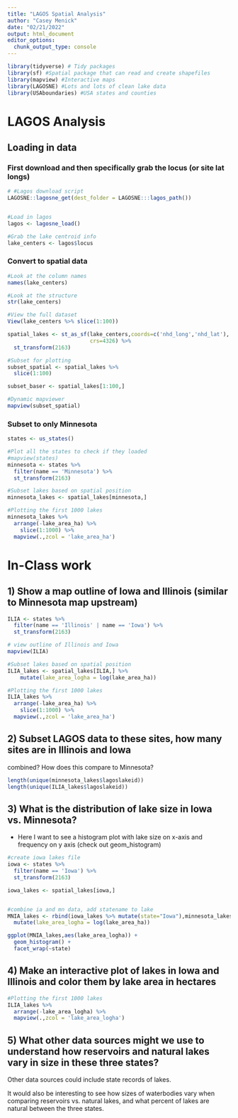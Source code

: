```yaml
---
title: "LAGOS Spatial Analysis"
author: "Casey Menick"
date: "02/21/2022"
output: html_document
editor_options: 
  chunk_output_type: console
---
```




```r
library(tidyverse) # Tidy packages
library(sf) #Spatial package that can read and create shapefiles 
library(mapview) #Interactive maps
library(LAGOSNE) #Lots and lots of clean lake data
library(USAboundaries) #USA states and counties
```


# LAGOS Analysis


## Loading in data


### First download and then specifically grab the locus (or site lat longs)

```r
# #Lagos download script
LAGOSNE::lagosne_get(dest_folder = LAGOSNE:::lagos_path())


#Load in lagos
lagos <- lagosne_load()

#Grab the lake centroid info
lake_centers <- lagos$locus
```



### Convert to spatial data
```r
#Look at the column names
names(lake_centers)

#Look at the structure
str(lake_centers)

#View the full dataset
View(lake_centers %>% slice(1:100))

spatial_lakes <- st_as_sf(lake_centers,coords=c('nhd_long','nhd_lat'),
                          crs=4326) %>%
  st_transform(2163)

#Subset for plotting
subset_spatial <- spatial_lakes %>%
  slice(1:100) 

subset_baser <- spatial_lakes[1:100,]

#Dynamic mapviewer
mapview(subset_spatial)

```


### Subset to only Minnesota

```r
states <- us_states()

#Plot all the states to check if they loaded
#mapview(states)
minnesota <- states %>%
  filter(name == 'Minnesota') %>%
  st_transform(2163)

#Subset lakes based on spatial position
minnesota_lakes <- spatial_lakes[minnesota,]

#Plotting the first 1000 lakes
minnesota_lakes %>%
  arrange(-lake_area_ha) %>%
    slice(1:1000) %>%
  mapview(.,zcol = 'lake_area_ha')
```



# In-Class work


## 1) Show a map outline of Iowa and Illinois (similar to Minnesota map upstream)

```r

ILIA <- states %>%
  filter(name == 'Illinois' | name == 'Iowa') %>%
  st_transform(2163)

# view outline of Illinois and Iowa
mapview(ILIA)

#Subset lakes based on spatial position
ILIA_lakes <- spatial_lakes[ILIA,] %>% 
    mutate(lake_area_logha = log(lake_area_ha))

#Plotting the first 1000 lakes
ILIA_lakes %>%
  arrange(-lake_area_ha) %>%
    slice(1:1000) %>%
  mapview(.,zcol = 'lake_area_ha')

```



## 2) Subset LAGOS data to these sites, how many sites are in Illinois and Iowa
combined? How does this compare to Minnesota?

```r

length(unique(minnesota_lakes$lagoslakeid))
length(unique(ILIA_lakes$lagoslakeid))
```


## 3) What is the distribution of lake size in Iowa vs. Minnesota?

- Here I want to see a histogram plot with lake size on x-axis and frequency on 
y axis (check out geom_histogram)

```r
#create iowa lakes file
iowa <- states %>%
  filter(name == 'Iowa') %>%
  st_transform(2163)

iowa_lakes <- spatial_lakes[iowa,]


#combine ia and mn data, add statename to lake
MNIA_lakes <- rbind(iowa_lakes %>% mutate(state="Iowa"),minnesota_lakes %>% mutate(state="Minnesota")) %>% 
  mutate(lake_area_logha = log(lake_area_ha))

ggplot(MNIA_lakes,aes(lake_area_logha)) +
  geom_histogram() +
  facet_wrap(~state)

```


## 4) Make an interactive plot of lakes in Iowa and Illinois and color them by lake area in hectares

```r
#Plotting the first 1000 lakes
ILIA_lakes %>%
  arrange(-lake_area_logha) %>%
  mapview(.,zcol = 'lake_area_logha')
```


## 5) What other data sources might we use to understand how reservoirs and natural lakes vary in size in these three states? 

Other data sources could include state records of lakes. 

It would also be interesting to see how sizes of waterbodies vary when comparing reservoirs vs. natural lakes, and what percent of lakes are natural between the three states.
